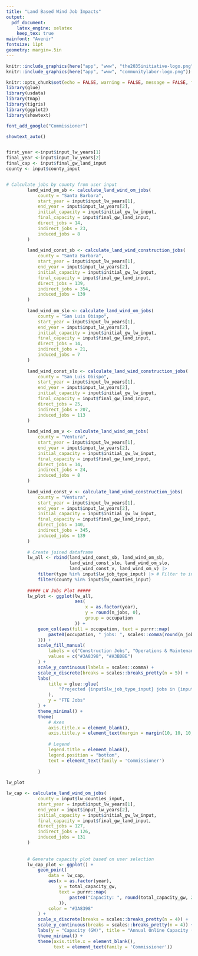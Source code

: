 ```yaml
---
title: "Land Based Wind Job Impacts"
output:
  pdf_document:
    latex_engine: xelatex
    keep_tex: true
mainfont: "Avenir"
fontsize: 11pt
geometry: margin=.5in
---
```


```r
knitr::include_graphics(here("app", "www", "the2035initiative-logo.png"))
knitr::include_graphics(here("app", "www", "communitylabor-logo.png"))
```



```r
knitr::opts_chunk$set(echo = FALSE, warning = FALSE, message = FALSE, fig.align="center")
library(glue)
library(usdata)
library(tmap)
library(tigris)
library(ggplot2)
library(showtext)

font_add_google("Commissioner")

showtext_auto()


first_year <-input$input_lw_years[1]
final_year <-input$input_lw_years[2]
final_cap <- input$final_gw_land_input
county <- input$county_input


# Calculate jobs by county from user input
        land_wind_om_sb <- calculate_land_wind_om_jobs(
            county = "Santa Barbara",
            start_year = input$input_lw_years[1],
            end_year = input$input_lw_years[2],
            initial_capacity = input$initial_gw_lw_input,
            final_capacity = input$final_gw_land_input,
            direct_jobs = 14,
            indirect_jobs = 23,
            induced_jobs = 8
        )
        
        land_wind_const_sb <- calculate_land_wind_construction_jobs(
            county = "Santa Barbara",
            start_year = input$input_lw_years[1],
            end_year = input$input_lw_years[2],
            initial_capacity = input$initial_gw_lw_input,
            final_capacity = input$final_gw_land_input,
            direct_jobs = 139,
            indirect_jobs = 354,
            induced_jobs = 139
        )
        
        land_wind_om_slo <- calculate_land_wind_om_jobs(
            county = "San Luis Obispo",
            start_year = input$input_lw_years[1],
            end_year = input$input_lw_years[2],
            initial_capacity = input$initial_gw_lw_input,
            final_capacity = input$final_gw_land_input,
            direct_jobs = 14,
            indirect_jobs = 21,
            induced_jobs = 7
        )
        
        land_wind_const_slo <- calculate_land_wind_construction_jobs(
            county = "San Luis Obispo",
            start_year = input$input_lw_years[1],
            end_year = input$input_lw_years[2],
            initial_capacity = input$initial_gw_lw_input,
            final_capacity = input$final_gw_land_input,
            direct_jobs = 25,
            indirect_jobs = 207,
            induced_jobs = 113
        )
        
        land_wind_om_v <- calculate_land_wind_om_jobs(
            county = "Ventura",
            start_year = input$input_lw_years[1],
            end_year = input$input_lw_years[2],
            initial_capacity = input$initial_gw_lw_input,
            final_capacity = input$final_gw_land_input,
            direct_jobs = 14,
            indirect_jobs = 24,
            induced_jobs = 8
        )
        
        land_wind_const_v <- calculate_land_wind_construction_jobs(
            county = "Ventura",
            start_year = input$input_lw_years[1],
            end_year = input$input_lw_years[2],
            initial_capacity = input$initial_gw_lw_input,
            final_capacity = input$final_gw_land_input,
            direct_jobs = 140,
            indirect_jobs = 345,
            induced_jobs = 139
        )
        
        # Create joined dataframe
        lw_all <- rbind(land_wind_const_sb, land_wind_om_sb,
                        land_wind_const_slo, land_wind_om_slo,
                        land_wind_const_v, land_wind_om_v) |>
            filter(type %in% input$lw_job_type_input) |> # Filter to inputted job type
            filter(county %in% input$lw_counties_input)
        
        ##### LW Jobs Plot #####
        lw_plot <- ggplot(lw_all,
                          aes(
                              x = as.factor(year),
                              y = round(n_jobs, 0),
                              group = occupation
                          )) +
            geom_col(aes(fill = occupation, text = purrr::map(
                paste0(occupation, " jobs: ", scales::comma(round(n_jobs, 0))), HTML
            ))) +
            scale_fill_manual(
                labels = c("Construction Jobs", "Operations & Maintenance Jobs"),
                values = c("#3A8398", "#A3BDBE")
            ) +
            scale_y_continuous(labels = scales::comma) +
            scale_x_discrete(breaks = scales::breaks_pretty(n = 5)) +
            labs(
                title = glue::glue(
                    "Projected {input$lw_job_type_input} jobs in {input$lw_counties_input} County \nfrom Land Based Wind development"
                ),
                y = "FTE Jobs"
            ) +
            theme_minimal() +
            theme(
                # Axes
                axis.title.x = element_blank(),
                axis.title.y = element_text(margin = margin(10, 10, 10, 10)),
                
                # Legend
                legend.title = element_blank(),
                legend.position = "bottom",
                text = element_text(family = 'Commissioner')
                
            )
        
lw_plot
```


```r
lw_cap <- calculate_land_wind_om_jobs(
            county = input$lw_counties_input,
            start_year = input$input_lw_years[1],
            end_year = input$input_lw_years[2],
            initial_capacity = input$initial_gw_lw_input,
            final_capacity = input$final_gw_land_input,
            direct_jobs = 127,
            indirect_jobs = 126,
            induced_jobs = 131
        )
        
        
        # Generate capacity plot based on user selection
        lw_cap_plot <- ggplot() +
            geom_point(
                data = lw_cap,
                aes(x = as.factor(year), 
                    y = total_capacity_gw,
                    text = purrr::map(
                        paste0("Capacity: ", round(total_capacity_gw, 2), " GW"), HTML
                    )),
                color = "#3A8398"
            ) +
            scale_x_discrete(breaks = scales::breaks_pretty(n = 4)) +
            scale_y_continuous(breaks = scales::breaks_pretty(n = 4)) +
            labs(y = "Capacity (GW)", title = "Annual Online Capacity (GW)") +
            theme_minimal() +
            theme(axis.title.x = element_blank(),
                  text = element_text(family = 'Commissioner'))
```




